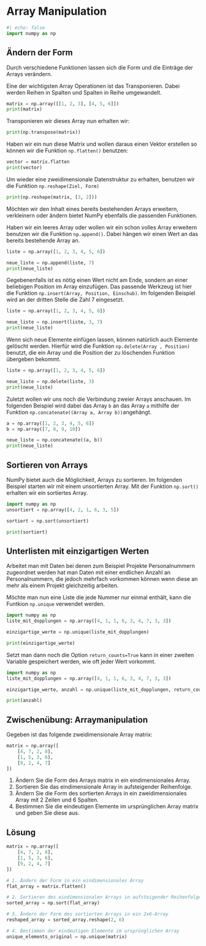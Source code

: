 # Array Manipulation

```python
#| echo: false
import numpy as np
```

## Ändern der Form

Durch verschiedene Funktionen lassen sich die Form und die Einträge der Arrays 
verändern. 

Eine der wichtigsten Array Operationen ist das Transponieren. Dabei werden 
Reihen in Spalten und Spalten in Reihe umgewandelt.

```python
matrix = np.array([[1, 2, 3], [4, 5, 6]])
print(matrix)
```

Transponieren wir dieses Array nun erhalten wir:

```python
print(np.transpose(matrix))
```

Haben wir ein nun diese Matrix und wollen daraus einen Vektor erstellen so 
können wir die Funktion `np.flatten()` benutzen:

```python
vector = matrix.flatten
print(vector)
```

Um wieder eine zweidimensionale Datenstruktur zu erhalten, benutzen wir die 
Funktion `np.reshape(Ziel, Form)`

```python
print(np.reshape(matrix, [3, 2]))
```

Möchten wir den Inhalt eines bereits bestehenden Arrays erweitern, verkleinern 
oder ändern bietet NumPy ebenfalls die passenden Funktionen.

Haben wir ein leeres Array oder wollen wir ein schon volles Array erweitern 
benutzen wir die Funktion `np.append()`. Dabei hängen wir einen Wert an das 
bereits bestehende Array an.

```python
liste = np.array([1, 2, 3, 4, 5, 6])

neue_liste = np.append(liste, 7)
print(neue_liste)
```

Gegebenenfalls ist es nötig einen Wert nicht am Ende, sondern an einer beliebigen 
Position im Array einzufügen. Das passende Werkzeug ist hier die Funktion 
`np.insert(Array, Position, Einschub)`. Im folgenden Beispiel wird an der 
dritten Stelle die Zahl 7 eingesetzt.

```python
liste = np.array([1, 2, 3, 4, 5, 6])

neue_liste = np.insert(liste, 3, 7)
print(neue_liste)
```

Wenn sich neue Elemente einfügen lassen, können natürlich auch Elemente 
gelöscht werden. Hierfür wird die Funktion `np.delete(Array , Position)` 
benutzt, die ein Array und die Position der zu löschenden Funktion übergeben 
bekommt.

```python
liste = np.array([1, 2, 3, 4, 5, 6])

neue_liste = np.delete(liste, 3)
print(neue_liste)
```


Zuletzt wollen wir uns noch die Verbindung zweier Arrays anschauen. Im 
folgenden Beispiel wird dabei das Array `b` an das Array `a` mithilfe der 
Funktion `np.concatenate((Array a, Array b))`angehängt.

```python
a = np.array([1, 2, 3, 4, 5, 6])
b = np.array([7, 8, 9, 10])

neue_liste = np.concatenate((a, b))
print(neue_liste)
```

## Sortieren von Arrays

NumPy bietet auch die Möglichkeit, Arrays zu sortieren. Im folgenden Beispiel 
starten wir mit einem unsortierten Array. Mit der Funktion `np.sort()` erhalten 
wir ein sortiertes Array.

```python
import numpy as np
unsortiert = np.array([4, 2, 1, 6, 3, 5])

sortiert = np.sort(unsortiert)

print(sortiert)
```

## Unterlisten mit einzigartigen Werten

Arbeitet man mit Daten bei denen zum Beispiel Projekte Personalnummern 
zugeordnet werden hat man Daten mit einer endlichen Anzahl an Personalnummern, 
die jedoch mehrfach vorkommen können wenn diese an mehr als einem Projekt 
gleichzeitig arbeiten.

Möchte man nun eine Liste die jede Nummer nur einmal enthält, kann die Funtkion 
`np.unique` verwendet werden. 

```python
import numpy as np
liste_mit_dopplungen = np.array([4, 1, 1, 6, 3, 4, 7, 3, 3])

einzigartige_werte = np.unique(liste_mit_dopplungen)

print(einzigartige_werte)
```

Setzt man dann noch die Option `return_counts=True` kann in einer zweiten Variable 
gespeichert werden, wie oft jeder Wert vorkommt.

```python
import numpy as np
liste_mit_dopplungen = np.array([4, 1, 1, 6, 3, 4, 7, 3, 3])

einzigartige_werte, anzahl = np.unique(liste_mit_dopplungen, return_counts=True)

print(anzahl)
```

::: {.callout-tip collapse="true"}

## Zwischenübung: Arraymanipulation

Gegeben ist das folgende zweidimensionale Array matrix:

```python
matrix = np.array([
    [4, 7, 2, 8],
    [1, 5, 3, 6],
    [9, 2, 4, 7]
])
```

1. Ändern Sie die Form des Arrays matrix in ein eindimensionales Array.
2. Sortieren Sie das eindimensionale Array in aufsteigender Reihenfolge.
3. Ändern Sie die Form des sortierten Arrays in ein zweidimensionales Array 
mit 2 Zeilen und 6 Spalten.
4. Bestimmen Sie die eindeutigen Elemente im ursprünglichen Array matrix und 
geben Sie diese aus.


::: {.callout-caution icon="false" collapse="true"}

## Lösung

```python
matrix = np.array([
    [4, 7, 2, 8],
    [1, 5, 3, 6],
    [9, 2, 4, 7]
])

# 1. Ändern der Form in ein eindimensionales Array
flat_array = matrix.flatten()

# 2. Sortieren des eindimensionalen Arrays in aufsteigender Reihenfolge
sorted_array = np.sort(flat_array)

# 3. Ändern der Form des sortierten Arrays in ein 2x6-Array
reshaped_array = sorted_array.reshape(2, 6)

# 4. Bestimmen der eindeutigen Elemente im ursprünglichen Array
unique_elements_original = np.unique(matrix)

```

:::

:::